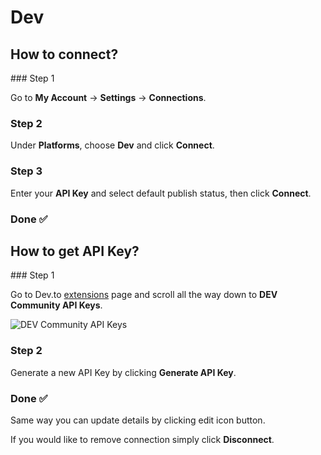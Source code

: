 # Dev


## How to connect?

<Steps>
### Step 1

Go to **My Account** -> **Settings** -> **Connections**.

### Step 2

Under **Platforms**, choose **Dev** and click **Connect**.

### Step 3

Enter your **API Key** and select default publish status, then click **Connect**.

### Done ✅

</Steps>

## How to get API Key?

<Steps>
### Step 1

Go to Dev.to [extensions](https://dev.to/settings/extensions) page and scroll all the way down to **DEV Community API Keys**.

![DEV Community API Keys](/images/platforms/dev-1.png)

### Step 2

Generate a new API Key by clicking **Generate API Key**.

### Done ✅

</Steps>

Same way you can update details by clicking edit icon button.

If you would like to remove connection simply click **Disconnect**.
